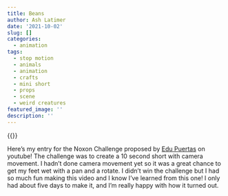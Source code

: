 ```yaml
---
title: Beans
author: Ash Latimer
date: '2021-10-02'
slug: []
categories:
  - animation
tags:
  - stop motion
  - animals
  - animation
  - crafts
  - mini short
  - props
  - scene
  - weird creatures
featured_image: ''
description: ''
---
```


{{<youtube YHgtB_rro-s>}}

Here's my entry for the Noxon Challenge proposed by [Edu Puertas](https://www.youtube.com/c/edupuertasfruns) on youtube! The challenge was to create a 10 second short with camera movement. I hadn't done camera movement yet so it was a great chance to get my feet wet with a pan and a rotate. I didn't win the challenge but I had so much fun making this video and I know I've learned from this one! I only had about five days to make it, and I'm really happy with how it turned out.
